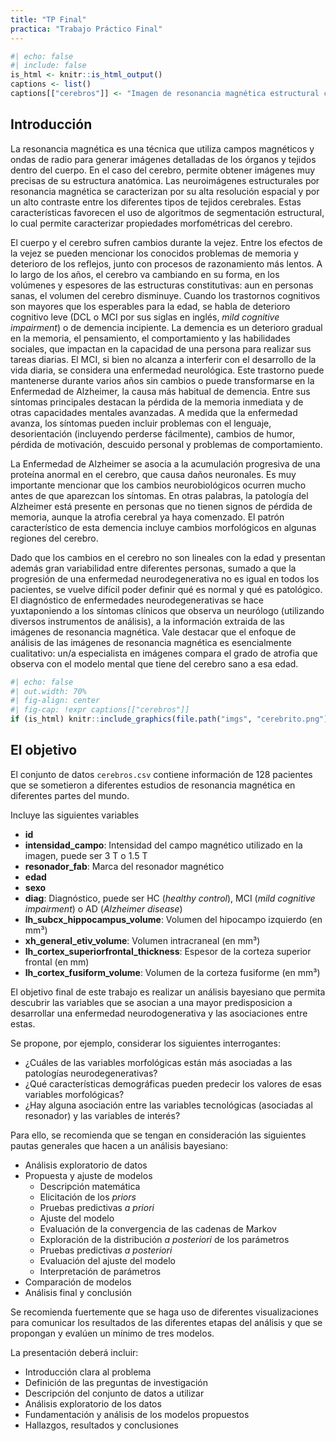 ```yaml
---
title: "TP Final"
practica: "Trabajo Práctico Final"
---
```


```r
#| echo: false
#| include: false
is_html <- knitr::is_html_output()
captions <- list()
captions[["cerebros"]] <- "Imagen de resonancia magnética estructural con segmentación de regiones y estructuras del cerebro"
```


## Introducción

La resonancia magnética es una técnica que utiliza campos magnéticos y ondas de radio 
para generar imágenes detalladas de los órganos y tejidos dentro del cuerpo. 
En el caso del cerebro, permite obtener imágenes muy precisas de su estructura anatómica. 
Las neuroimágenes estructurales por resonancia magnética se caracterizan 
por su alta resolución espacial y
por un alto contraste entre los diferentes tipos de tejidos cerebrales.
Estas características favorecen el uso de algoritmos de segmentación estructural, 
lo cual permite caracterizar propiedades morfométricas del cerebro.

El cuerpo y el cerebro sufren cambios durante la vejez. Entre los efectos de la vejez se pueden mencionar
los conocidos problemas de memoria y deterioro de los reflejos, junto con procesos de razonamiento más lentos.
A lo largo de los años, el cerebro va cambiando en su forma, en los volúmenes y espesores de las estructuras constitutivas: 
aun en personas sanas, el volumen del cerebro disminuye. Cuando los trastornos cognitivos son mayores que los esperables para la edad, 
se habla de deterioro cognitivo leve (DCL o MCI por sus siglas en inglés, _mild cognitive impairment_) o de demencia incipiente. 
La demencia es un deterioro gradual en la memoria, el pensamiento, el comportamiento y las habilidades sociales, que impactan en la capacidad
de una persona para realizar sus tareas diarias.
El MCI, si bien no alcanza a interferir con el desarrollo de la vida diaria, se considera una enfermedad neurológica. 
Este trastorno puede mantenerse durante varios años sin cambios o puede transformarse en la Enfermedad de Alzheimer, 
la causa más habitual de demencia.
Entre sus síntomas principales destacan la pérdida de la memoria inmediata
y de otras capacidades mentales avanzadas. A medida que la enfermedad avanza, los síntomas pueden incluir problemas con el lenguaje, 
desorientación (incluyendo perderse fácilmente), cambios de humor, pérdida de motivación, descuido personal y problemas de comportamiento.

La Enfermedad de Alzheimer se asocia a la acumulación progresiva de una proteína anormal en el cerebro, que causa daños neuronales. 
Es muy importante mencionar que los cambios neurobiológicos ocurren mucho antes de que aparezcan los síntomas. 
En otras palabras, la patología del Alzheimer está presente en personas que no tienen signos de pérdida de memoria, 
aunque la atrofia cerebral ya haya comenzado. 
El patrón característico de esta demencia incluye cambios morfológicos en algunas regiones del cerebro.

Dado que los cambios en el cerebro no son lineales con la edad y presentan además gran
variabilidad entre diferentes personas, sumado a que la progresión de una enfermedad neurodegenerativa 
no es igual en todos los pacientes, se vuelve difícil poder definir qué es normal y
qué es patológico. El diagnóstico de enfermedades neurodegenerativas se hace yuxtaponiendo
a los síntomas clínicos que observa un neurólogo (utilizando diversos instrumentos de análisis), 
a la información extraida de las imágenes
de resonancia magnética. Vale destacar que el enfoque de análisis de las imágenes de resonancia magnética es
esencialmente cualitativo: un/a especialista en imágenes compara el grado de atrofia que observa
con el modelo mental que tiene del cerebro sano a esa edad.

```r
#| echo: false
#| out.width: 70%
#| fig-align: center
#| fig-cap: !expr captions[["cerebros"]]
if (is_html) knitr::include_graphics(file.path("imgs", "cerebrito.png"))
```

## El objetivo

El conjunto de datos `cerebros.csv` contiene información de 128 pacientes que se sometieron
a diferentes estudios de resonancia magnética en diferentes partes del mundo.

Incluye las siguientes variables

* **id**
* **intensidad_campo**: Intensidad del campo magnético utilizado en la imagen, puede ser 3 T o 1.5 T
* **resonador_fab**: Marca del resonador magnético
* **edad**
* **sexo**
* **diag**: Diagnóstico, puede ser HC (_healthy control_), MCI (_mild cognitive impairment_) o AD (_Alzheimer disease_)
* **lh_subcx_hippocampus_volume**: Volumen del hipocampo izquierdo (en mm³)
* **xh_general_etiv_volume**: Volumen intracraneal (en mm³)  
* **lh_cortex_superiorfrontal_thickness**: Espesor de la corteza superior frontal (en mm)
* **lh_cortex_fusiform_volume**: Volumen de la corteza fusiforme (en mm³)

El objetivo final de este trabajo es realizar un análisis bayesiano que permita descubrir
las variables que se asocian a una mayor predisposicion a desarrollar una enfermedad neurodogenerativa y 
las asociaciones entre estas.

Se propone, por ejemplo, considerar los siguientes interrogantes:

* ¿Cuáles de las variables morfológicas están más asociadas a las patologías neurodegenerativas?
* ¿Qué características demográficas pueden predecir los valores de esas variables morfológicas?
* ¿Hay alguna asociación entre las variables tecnológicas (asociadas al resonador) y las variables de interés?

Para ello, se recomienda que se tengan en consideración las siguientes pautas generales 
que hacen a un análisis bayesiano:

* Análisis exploratorio de datos
* Propuesta y ajuste de modelos
    - Descripción matemática 
    - Elicitación de los _priors_
    - Pruebas predictivas _a priori_
    - Ajuste del modelo
    - Evaluación de la convergencia de las cadenas de Markov
    - Exploración de la distribución _a posteriori_ de los parámetros
    - Pruebas predictivas _a posteriori_
    - Evaluación del ajuste del modelo
    - Interpretación de parámetros
* Comparación de modelos
* Análisis final y conclusión

Se recomienda fuertemente que se haga uso de diferentes visualizaciones para comunicar 
los resultados de las diferentes etapas del análisis y que se propongan y evalúen un 
mínimo de tres modelos.

La presentación deberá incluir:

* Introducción clara al problema
* Definición de las preguntas de investigación
* Descripción del conjunto de datos a utilizar
* Análisis exploratorio de los datos
* Fundamentación y análisis de los modelos propuestos
* Hallazgos, resultados y conclusiones
